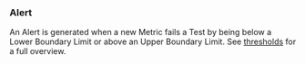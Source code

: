 ### Alert
An Alert is generated when a new Metric fails a Test
by being below a Lower Boundary Limit or above an Upper Boundary Limit.
See [thresholds](/docs/explanation/thresholds/) for a full overview.